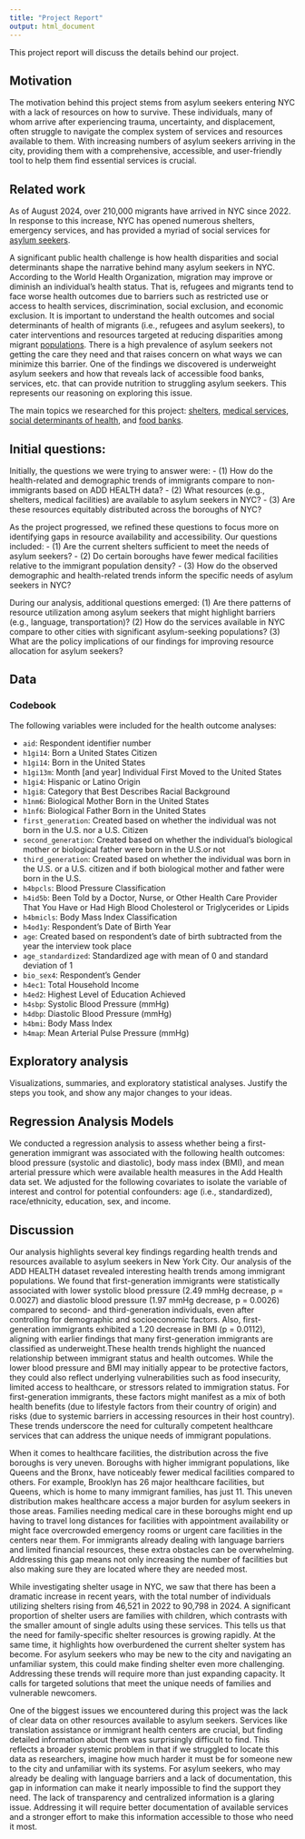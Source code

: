 ```yaml
---
title: "Project Report"
output: html_document
---
```


This project report will discuss the details behind our project. 

## Motivation

The motivation behind this project stems from asylum seekers entering NYC with a lack of resources on how to survive. These individuals, many of whom arrive after experiencing trauma, uncertainty, and displacement, often struggle to navigate the complex system of services and resources available to them. With increasing numbers of asylum seekers arriving in the city, providing them with a comprehensive, accessible, and user-friendly tool to help them find essential services is crucial.


## Related work

As of August 2024, over 210,000 migrants have arrived in NYC since 2022. In response to this increase, NYC has opened numerous shelters, emergency services, and has provided a myriad of social services for [asylum seekers](https://www.nytimes.com/article/nyc-migrant-crisis-explained.html). 

A significant public health challenge is how health disparities and social determinants shape the narrative behind many asylum seekers in NYC. According to the World Health Organization, migration may improve or diminish an individual's health status. That is, refugees and migrants tend to face worse health outcomes due to barriers such as restricted use or access to health services, discrimination, social exclusion, and economic exclusion. It is important to understand the health outcomes and social determinants of health of migrants (i.e., refugees and asylum seekers), to cater interventions and resources targeted at reducing disparities among migrant [populations](https://www.who.int/news-room/fact-sheets/detail/refugee-and-migrant-health). There is a high prevalence of asylum seekers not getting the care they need and that raises concern on what ways we can minimize this barrier. One of the findings we discovered is underweight asylum seekers and how that reveals lack of accessible food banks, services, etc. that can provide nutrition to struggling asylum seekers. This represents our reasoning on exploring this issue. 

The main topics we researched for this project: [shelters](https://citylimits.org/nyc-shelter-count/#:~:text=The%20new%20report%2C%20Local%20Law,city%20standardizes%20their%20reporting%20format.), [medical services](https://data.cityofnewyork.us/Health/Hospitals/833h-xwsx), [social determinants of health](https://dataverse.unc.edu/dataverse/addhealth), and [food banks](https://github.com/NewYorkCityCouncil/food_insecurity/tree/main?tab=readme-ov-file).  


## Initial questions: 

Initially, the questions we were trying to answer were: 
- (1)	How do the health-related and demographic trends of immigrants compare to non-immigrants based on ADD HEALTH data?
- (2)	What resources (e.g., shelters, medical facilities) are available to asylum seekers in NYC?
- (3)	Are these resources equitably distributed across the boroughs of NYC?

As the project progressed, we refined these questions to focus more on identifying gaps in resource availability and accessibility. Our questions included: 
- (1)	Are the current shelters sufficient to meet the needs of asylum seekers?
- (2)	Do certain boroughs have fewer medical facilities relative to the immigrant population density?
- (3)	How do the observed demographic and health-related trends inform the specific needs of asylum seekers in NYC?

During our analysis, additional questions emerged:
(1)	Are there patterns of resource utilization among asylum seekers that might highlight barriers (e.g., language, transportation)?
(2)	How do the services available in NYC compare to other cities with significant asylum-seeking populations?
(3)	What are the policy implications of our findings for improving resource allocation for asylum seekers?


## Data

### Codebook 

The following variables were included for the health outcome analyses:

- `aid`: Respondent identifier number
- `h1gi14`: Born a United States Citizen
- `h1gi14`: Born in the United States
- `h1gi13m`: Month [and year] Individual First Moved to the United States
- `h1gi4`: Hispanic or Latino Origin
- `h1gi8`: Category that Best Describes Racial Background
- `h1nm6`: Biological Mother Born in the United States
- `h1nf6`: Biological Father Born in the United States
- `first_generation`: Created based on whether the individual was not born in the U.S. nor a U.S. Citizen
- `second_generation`: Created based on whether the individual's biological mother or biological father were born in the U.S.or not
- `third_generation`: Created based on whether the individual was born in the U.S. or a U.S. citizen and if both biological mother and father were born in the U.S.
- `h4bpcls`: Blood Pressure Classification
- `h4id5b`: Been Told by a Doctor, Nurse, or Other Health Care Provider That You Have or Had High Blood Cholesterol or Triglycerides or Lipids
- `h4bmicls`: Body Mass Index Classification
- `h4od1y`: Respondent's Date of Birth Year
- `age`: Created based on respondent's date of birth subtracted from the year the interview took place
- `age_standardized`: Standardized age with mean of 0 and standard deviation of 1
- `bio_sex4`: Respondent's Gender
- `h4ec1`: Total Household Income
- `h4ed2`: Highest Level of Education Achieved
- `h4sbp`: Systolic Blood Pressure (mmHg)
- `h4dbp`: Diastolic Blood Pressure (mmHg)
- `h4bmi`: Body Mass Index
- `h4map`: Mean Arterial Pulse Pressure (mmHg)




## Exploratory analysis

Visualizations, summaries, and exploratory statistical analyses. Justify the steps you took, and show any major changes to your ideas.

## Regression Analysis Models

We conducted a regression analysis to assess whether being a first-generation immigrant was associated with the following health outcomes: blood pressure (systolic and diastolic), body mass index (BMI), and mean arterial pressure which were available health measures in the Add Health data set. We adjusted for the following covariates to isolate the variable of interest and control for potential confounders: age (i.e., standardized), race/ethnicity, education, sex, and income. 

## Discussion

Our analysis highlights several key findings regarding health trends and resources available to asylum seekers in New York City. Our analysis of the ADD HEALTH dataset revealed interesting health trends among immigrant populations. We found that first-generation immigrants were statistically associated with lower systolic blood pressure (2.49 mmHg decrease, p = 0.0027) and diastolic blood pressure (1.97 mmHg decrease, p = 0.0026) compared to second- and third-generation individuals, even after controlling for demographic and socioeconomic factors. Also, first-generation immigrants exhibited a 1.20 decrease in BMI (p = 0.0112), aligning with earlier findings that many first-generation immigrants are classified as underweight.These health trends highlight the nuanced relationship between immigrant status and health outcomes. While the lower blood pressure and BMI may initially appear to be protective factors, they could also reflect underlying vulnerabilities such as food insecurity, limited access to healthcare, or stressors related to immigration status. For first-generation immigrants, these factors might manifest as a mix of both health benefits (due to lifestyle factors from their country of origin) and risks (due to systemic barriers in accessing resources in their host country). These trends underscore the need for culturally competent healthcare services that can address the unique needs of immigrant populations.

When it comes to healthcare facilities, the distribution across the five boroughs is very uneven. Boroughs with higher immigrant populations, like Queens and the Bronx, have noticeably fewer medical facilities compared to others. For example, Brooklyn has 26 major healthcare facilities, but Queens, which is home to many immigrant families, has just 11. This uneven distribution makes healthcare access a major burden for asylum seekers in those areas. Families needing medical care in these boroughs might end up having to travel long distances for facilities with appointment availability or might face overcrowded emergency rooms or urgent care facilities in the centers near them. For immigrants already dealing with language barriers and limited financial resources, these extra obstacles can be overwhelming. Addressing this gap means not only increasing the number of facilities but also making sure they are located where they are needed most.

While investigating shelter usage in NYC, we saw that there has been a dramatic increase in recent years, with the total number of individuals utilizing shelters rising from 46,521 in 2022 to 90,798 in 2024. A significant proportion of shelter users are families with children, which contrasts with the smaller amount of single adults using these services. This tells us that the need for family-specific shelter resources is growing rapidly. At the same time, it highlights how overburdened the current shelter system has become. For asylum seekers who may be new to the city and navigating an unfamiliar system, this could make finding shelter even more challenging. Addressing these trends will require more than just expanding capacity. It calls for targeted solutions that meet the unique needs of families and vulnerable newcomers.

One of the biggest issues we encountered during this project was the lack of clear data on other resources available to asylum seekers. Services like translation assistance or immigrant health centers are crucial, but finding detailed information about them was surprisingly difficult to find. This reflects a broader systemic problem in that  if we struggled to locate this data as researchers, imagine how much harder it must be for someone new to the city and unfamiliar with its systems. For asylum seekers, who may already be dealing with language barriers and a lack of documentation, this gap in information can make it nearly impossible to find the support they need. The lack of transparency and centralized information is a glaring issue. Addressing it will require better documentation of available services and a stronger effort to make this information accessible to those who need it most.


